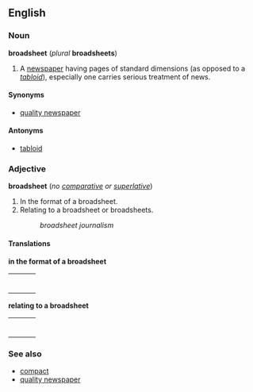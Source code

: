 ==English==
===Noun===
'''broadsheet''' (''plural'' '''broadsheets''')

#A [[newspaper]] having pages of standard dimensions (as opposed to a ''[[tabloid]]''), especially one carries serious treatment of news.

====Synonyms====
*[[quality newspaper]]

====Antonyms====
*[[tabloid]]

===Adjective===
'''broadsheet''' (''no [[comparative]] or [[superlative]]'')

#In the format of a broadsheet.
#Relating to a broadsheet or broadsheets.
#:''broadsheet journalism''

====Translations====

'''in the format of a broadsheet'''
{| border=0  width=100%
|-
|bgcolor="#FFFFE0" valign=top width=48%|
{|
|}
| width=1% |
|bgcolor="#FFFFE0" valign=top width=48%|
{|
|}
|}

'''relating to a broadsheet'''
{| border=0  width=100%
|-
|bgcolor="#FFFFE0" valign=top width=48%|
{|
|}
| width=1% |
|bgcolor="#FFFFE0" valign=top width=48%|
{|
|}
|}

===See also===
*[[compact]]<!--form of a broadsheet newspaper with the dimensions of a tabloid-->
*[[quality newspaper]]